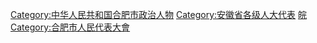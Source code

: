 [[Category:中华人民共和国合肥市政治人物|Category:中华人民共和国合肥市政治人物]]
[[Category:安徽省各级人大代表|Category:安徽省各级人大代表]]
[[Category:设区的市人大代表|皖]]
[[Category:合肥市人民代表大會|Category:合肥市人民代表大會]]
